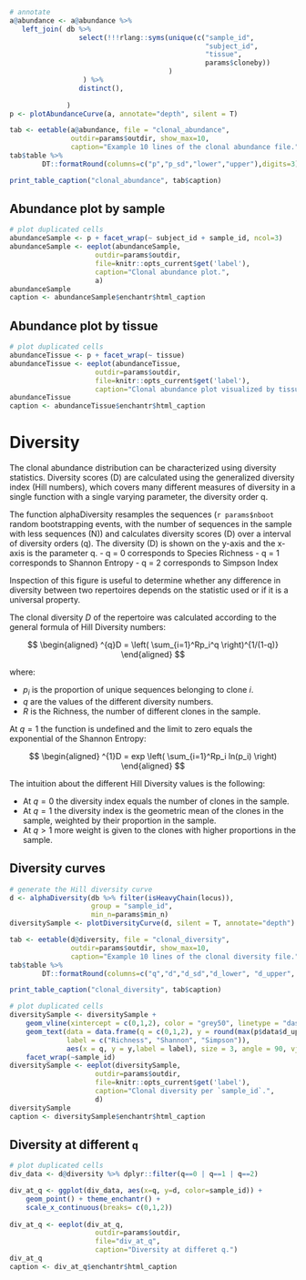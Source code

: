 
```r
# annotate
a@abundance <- a@abundance %>%
   left_join( db %>% 
                 select(!!!rlang::syms(unique(c("sample_id", 
                                                "subject_id", 
                                                "tissue", 
                                                params$cloneby))
                                       )
                  ) %>%
                 distinct(),
              
              )
p <- plotAbundanceCurve(a, annotate="depth", silent = T) 
```

```r
tab <- eetable(a@abundance, file = "clonal_abundance", 
               outdir=params$outdir, show_max=10,
               caption="Example 10 lines of the clonal abundance file.")
tab$table %>%
        DT::formatRound(columns=c("p","p_sd","lower","upper"),digits=3)
```
```r
print_table_caption("clonal_abundance", tab$caption)
```

## Abundance plot by sample

```r
# plot duplicated cells
abundanceSample <- p + facet_wrap(~ subject_id + sample_id, ncol=3)
abundanceSample <- eeplot(abundanceSample, 
                     outdir=params$outdir, 
                     file=knitr::opts_current$get('label'),
                     caption="Clonal abundance plot.",
                     a)
abundanceSample
caption <- abundanceSample$enchantr$html_caption  
```

## Abundance plot by tissue

```r
# plot duplicated cells
abundanceTissue <- p + facet_wrap(~ tissue)
abundanceTissue <- eeplot(abundanceTissue, 
                     outdir=params$outdir, 
                     file=knitr::opts_current$get('label'),
                     caption="Clonal abundance plot visualized by tissue.")
abundanceTissue
caption <- abundanceTissue$enchantr$html_caption  
```


# Diversity

The clonal abundance distribution can be characterized using diversity statistics. Diversity scores (D) are calculated using the generalized diversity index (Hill numbers), which covers many different measures of diversity in a single function with a single varying parameter, the diversity order q.

The function alphaDiversity resamples the sequences (`r params$nboot` random bootstrapping events, with the number of sequences in the sample with less sequences (N)) and calculates diversity scores (D) over a interval of diversity orders (q). The diversity (D) is shown on the y-axis and the x-axis is the parameter q. - q = 0 corresponds to Species Richness - q = 1 corresponds to Shannon Entropy - q = 2 corresponds to Simpson Index

Inspection of this figure is useful to determine whether any difference in diversity between two repertoires depends on the statistic used or if it is a universal property. 


The clonal diversity $D$ of the repertoire was calculated according to the general formula of Hill Diversity
numbers:

$$
\begin{aligned}
    ^{q}D = \left( \sum_{i=1}^Rp_i^q \right)^{1/(1-q)}
\end{aligned}
$$

where:

* $p_i$ is the proportion of unique sequences belonging to clone $i$.
* $q$ are the values of the different diversity numbers.
* $R$ is the Richness, the number of different clones in the sample.

At $q=1$ the function is undefined and the limit to zero equals the exponential of the Shannon Entropy:

$$
\begin{aligned}
    ^{1}D = exp \left(  \sum_{i=1}^Rp_i ln(p_i)  \right)
\end{aligned}
$$

The intuition about the different Hill Diversity values is the following:

* At $q=0$ the diversity index equals the number of clones in the sample.
* At $q=1$ the diversity index is the geometric mean of the clones in the sample,
weighted by their proportion in the sample.
* At $q>1$ more weight is given to the clones with higher proportions in the sample.


## Diversity curves

```r
# generate the Hill diversity curve
d <- alphaDiversity(db %>% filter(isHeavyChain(locus)), 
                    group = "sample_id", 
                    min_n=params$min_n)
diversitySample <- plotDiversityCurve(d, silent = T, annotate="depth")

tab <- eetable(d@diversity, file = "clonal_diversity", 
               outdir=params$outdir, show_max=10,
               caption="Example 10 lines of the clonal diversity file.")
tab$table %>%
        DT::formatRound(columns=c("q","d","d_sd","d_lower", "d_upper", "e", "e_lower", "e_upper"),digits=3)
```
```r
print_table_caption("clonal_diversity", tab$caption)
```

```r
# plot duplicated cells
diversitySample <- diversitySample + 
    geom_vline(xintercept = c(0,1,2), color = "grey50", linetype = "dashed") +
    geom_text(data = data.frame(q = c(0,1,2), y = round(max(p$data$d_upper)/2),
              label = c("Richness", "Shannon", "Simpson")),
              aes(x = q, y = y,label = label), size = 3, angle = 90, vjust = -0.4, inherit.aes  =  F, color = "grey50") +
    facet_wrap(~sample_id)
diversitySample <- eeplot(diversitySample, 
                     outdir=params$outdir, 
                     file=knitr::opts_current$get('label'),
                     caption="Clonal diversity per `sample_id`.",
                     d)
diversitySample
caption <- diversitySample$enchantr$html_caption 
```

## Diversity at different `q`

```r
# plot duplicated cells
div_data <- d@diversity %>% dplyr::filter(q==0 | q==1 | q==2)

div_at_q <- ggplot(div_data, aes(x=q, y=d, color=sample_id)) +
    geom_point() + theme_enchantr() +
    scale_x_continuous(breaks= c(0,1,2))
    
div_at_q <- eeplot(div_at_q, 
                     outdir=params$outdir, 
                     file="div_at_q",
                     caption="Diversity at differet q.")
div_at_q
caption <- div_at_q$enchantr$html_caption  
```
